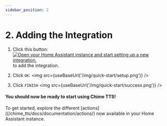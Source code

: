 ```yaml
---
sidebar_position: 2
---
```



# 2. Adding the Integration

1. Click this button:
<a href="https://my.home-assistant.io/redirect/config_flow_start/?domain=chime_tts"><img src="https://my.home-assistant.io/badges/config_flow_start.svg" alt="Open your Home Assistant instance and start setting up a new integration." /></a> to add the integration.

2. Click `OK`:
<img src={useBaseUrl('/img/quick-start/setup.png')} />

3. Click `FINISH`
<img src={useBaseUrl('/img/quick-start/success.png')} />

#### You should now be ready to start using Chime TTS!

To get started, explore the different [actions]((/chime_tts/docs/documentation/actions/) now available in your Home Assistant instance.